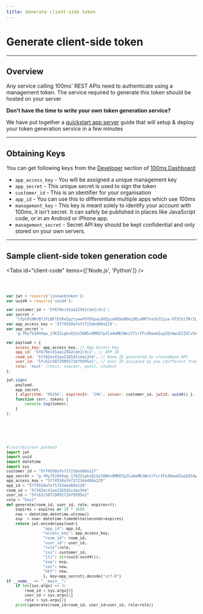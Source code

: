 ```yaml
---
title: Generate client-side token
---
```


# Generate client-side token

---

## Overview

Any service calling 100ms' REST APIs need to authenticate using a management token. The service required to generate this token should be hosted on your server

<Note type='success'>

**Don't have the time to write your own token generation service?**

We have put together a [quickstart app server](100ms-quickstart-app-server.md) guide that will setup & deploy your token generation service in a few minutes

</Note>

---

## Obtaining Keys

You can get following keys from the [Developer](https://dashboard.100ms.live/developer) section of [100ms Dashboard](https://dashboard.100ms.live/)​

-   `app_access_key` - You will be assigned a unique management key
-   `app_secret` - This unique secret is used to sign the token
-   `customer_id` - This is an identifier for your organisation
-   `app_id` - You can use this to differentiate multiple apps which use 100ms
-   `management_key` - This key is meant solely to identify your account with 100ms, it isn't secret. It can safely be published in places like JavaScript code, or in an Android or iPhone app.
-   `management_secret` - Secret API key should be kept confidential and only stored on your own servers.

---

## Sample client-side token generation code

<Tabs id="client-code" items={['Node.js', 'Python']} />

<Code tab id='client-code-0'>

```js
var jwt = require('jsonwebtoken');
var uuid4 = require('uuid4');

var customer_id = '5f679ec41aa12942cde1c3c1';
var secret =
    'lfpt0lHMrBfJYiBFlEtReIgztywwY078SpaLGHIpieK89oN8kLDBzaMP7nxSGfS1ya-VT5CUiTRrILasqNKHnDDoBd8m3cCAhtCcPJpu8Nn1TCvC7fwwkygxO7u8MHxUmiEnbnN6tPAbJh7GQAJRKJyGikXcRlerj3EvEWX32hY=';
var app_access_key = '5f74558a7ef1723ded60a129';
var app_secret =
    'g-fRy7V2844qw_17KZ3igkx8jUz3UW5v0MKD7pJCa4wMKJWniY7irfFx38ewAZup2QtAwu5IIVCv5Vkn1Y5QVjukd0JSByTzatvTaphHnctSIHDqXNp0b-lSoxpePZpFnnd-9bTe0QTWsCGEhjra9Yncc-MbJ1J7gl_nIkfGzpM=';

var payload = {
    access_key: app_access_key, // App Access Key
    app_id: '5f679ec41aa12942cde1c3c2', // APP ID
    room_id: '5f342ec41aa126542cdas3h4', // Room ID generated by createRoom API
    user_id: '5fc62c5872909272bf9995e1', // User ID assigned by you (different from 100ms' assigned id)
    role: 'host' //host, teacher, guest, student
};

jwt.sign(
    payload,
    app_secret,
    { algorithm: 'HS256', expiresIn: '24h', issuer: customer_id, jwtid: uuid4() },
    function (err, token) {
        console.log(token);
    }
);
```

</Code>

<Code tab id='client-code-1'>

```py

#!/usr/bin/env python3
import jwt
import uuid
import datetime
import sys
customer_id = "5f74558a7ef1723ded60a127"
app_secret = "g-fRy7V2844qw_17KZ3igkx8jUz3UW5v0MKD7pJCa4wMKJWniY7irfFx38ewAZup2QtAwu5IIVCv5Vkn1Y5QVjukd0JSByTzatvTaphHnctSIHDqXNp0b-lSoxpePZpFnnd-9bTe0QTWsCGEhjra9Yncc-MbJ1J7gl_nIkfGzpM="
app_access_key = "5f74558a7ef1723ded60a129"
app_id = "5f74558a7ef1723ded60a128"
room_id = "5f342ec41aa126542cdas3h4"
user_id = "5fc62c5872909272bf9995e1"
role = "host"
def generate(room_id, user_id, role, expires=0):
    expires = expires or 24 * 3600
    now = datetime.datetime.utcnow()
    exp  = now+ datetime.timedelta(seconds=expires)
    return jwt.encode(payload={
                "app_id": app_id,
                "access_key": app_access_key,
                "room_id": room_id,
                "user_id": user_id,
                "role":role,
                "iss": customer_id,
                "jti": str(uuid.uuid4()),
                "exp": exp,
                "iat": now,
                "nbf": now,
                }, key=app_secret).decode("utf-8")
if __name__ == "__main__":
    if len(sys.argv) == 3:
        room_id = sys.argv[0]
        user_id = sys.argv[1]
        role = sys.argv[2]
    print(generate(room_id=room_id, user_id=user_id, role=role))

```

</Code>
